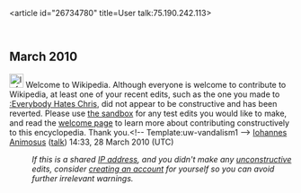 <article id="26734780" title=User talk:75.190.242.113>
	<talkpage id="26734780" title="User talk:75.190.242.113">
== March 2010 ==
[[File:Information.svg|25px|alt=]] Welcome to Wikipedia. Although everyone is welcome to contribute to Wikipedia, at least one of your recent edits, such as the one you made to [[:Everybody Hates Chris]], did not appear to be constructive and has been reverted. Please use [[Wikipedia:Sandbox|the sandbox]] for any test edits you would like to make, and read the [[Wikipedia:Welcoming committee/Welcome to Wikipedia|welcome page]] to learn more about contributing constructively to this encyclopedia. Thank you.&lt;!-- Template:uw-vandalism1 --&gt; [[User:Iohannes Animosus|Iohannes Animosus]] ([[User talk:Iohannes Animosus|talk]]) 14:33, 28 March 2010 (UTC)
:''If this is a shared [[IP address]], and you didn't make any [[Wikipedia:vandalism|unconstructive]] edits, consider [[Wikipedia:Why create an account?|creating an account]] for yourself so you can avoid further irrelevant warnings.''
	</talkpage>
</article>